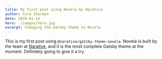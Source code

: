```yaml
---
title: My first post using Novela by Narative
author: Yura Sherman
date: 2020-01-14
hero: ./images/hero.jpg
excerpt: Changing the Gatsby theme to Novela
---
```


This is my first post using `@narative/gatsby-theme-novela`. Novela is built by the team at [Narative](https://narative.co), and it is the most complete Gatsby theme at the moment. Definitely going to give it a try.
